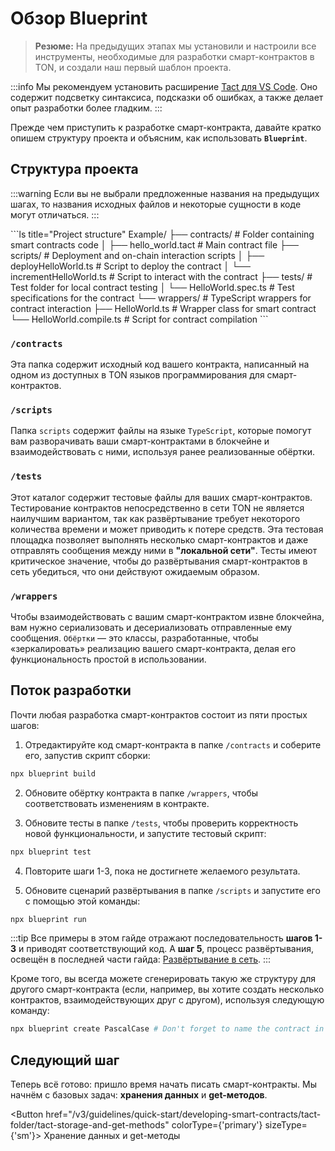 
# Обзор Blueprint

> **Резюме:** На предыдущих этапах мы установили и настроили все инструменты, необходимые для разработки смарт-контрактов в TON, и создали наш первый шаблон проекта.

:::info
Мы рекомендуем установить расширение [Tact для VS Code](https://marketplace.visualstudio.com/items?itemName=tonstudio.vscode-tact). Оно содержит подсветку синтаксиса, подсказки об ошибках, а также делает опыт разработки более гладким.
:::

Прежде чем приступить к разработке смарт-контракта, давайте кратко опишем структуру проекта и объясним, как использовать **`Blueprint`**.

## Структура проекта

:::warning
Если вы не выбрали предложенные названия на предыдущих шагах, то названия исходных файлов и некоторые сущности в коде могут отличаться.
:::

<Tabs groupId="language">
  <TabItem value="Tact" label="Tact">
    ```ls title="Project structure"
    Example/
    ├── contracts/           # Folder containing smart contracts code
    │   ├── hello_world.tact   # Main contract file
    ├── scripts/             # Deployment and on-chain interaction scripts
    │   ├── deployHelloWorld.ts     # Script to deploy the contract
    │   └── incrementHelloWorld.ts  # Script to interact with the contract
    ├── tests/               # Test folder for local contract testing
    │   └── HelloWorld.spec.ts      # Test specifications for the contract
    └── wrappers/            # TypeScript wrappers for contract interaction
    ├── HelloWorld.ts           # Wrapper class for smart contract
    └── HelloWorld.compile.ts   # Script for contract compilation
    ```
  </TabItem>
</Tabs>

### `/contracts`

Эта папка содержит исходный код вашего контракта, написанный на одном из доступных в TON языков программирования для смарт-контрактов.

### `/scripts`

Папка `scripts` содержит файлы на языке `TypeScript`, которые помогут вам разворачивать ваши смарт-контрактами в блокчейне и взаимодействовать с ними, используя ранее реализованные обёртки.

### `/tests`

Этот каталог содержит тестовые файлы для ваших смарт-контрактов. Тестирование контрактов непосредственно в сети TON не является наилучшим вариантом, так как развёртывание требует некоторого количества времени и может приводить к потере средств. Эта тестовая площадка позволяет выполнять несколько смарт-контрактов и даже отправлять сообщения между ними в **"локальной сети"**. Тесты имеют критическое значение, чтобы до развёртывания смарт-контрактов в сеть убедиться, что они действуют ожидаемым образом.

### `/wrappers`

Чтобы взаимодействовать с вашим смарт-контрактом извне блокчейна, вам нужно сериализовать и десериализовать отправленные ему сообщения. `Обёртки` — это классы, разработанные, чтобы «зеркалировать» реализацию вашего смарт-контракта, делая его функциональность простой в использовании.

## Поток разработки

Почти любая разработка смарт-контрактов состоит из пяти простых шагов:

1. Отредактируйте код смарт-контракта в папке `/contracts` и соберите его, запустив скрипт сборки:

```bash
npx blueprint build
```

2. Обновите обёртку контракта в папке `/wrappers`, чтобы соответствовать изменениям в контракте.

3. Обновите тесты в папке `/tests`, чтобы проверить корректность новой функциональности, и запустите тестовый скрипт:

```bash
npx blueprint test
```

4. Повторите шаги 1-3, пока не достигнете желаемого результата.

5. Обновите сценарий развёртывания в папке `/scripts` и запустите его с помощью этой команды:

```bash
npx blueprint run
```

:::tip
Все примеры в этом гайде отражают последовательность **шагов 1-3** и приводят соответствующий код. А **шаг 5**, процесс развёртывания, освещён в последней части гайда: [Развёртывание в сеть](/ru/v3/guidelines/quick-start/developing-smart-contracts/tact-folder/tact-deploying-to-network/).
:::

Кроме того, вы всегда можете сгенерировать такую же структуру для другого смарт-контракта (если, например, вы хотите создать несколько контрактов, взаимодействующих друг с другом), используя следующую команду:

```bash
npx blueprint create PascalCase # Don't forget to name the contract in PascalCase
```

## Следующий шаг

Теперь всё готово: пришло время начать писать смарт-контракты. Мы начнём с базовых задач: **хранения данных** и **get-методов**.

<Button href="/v3/guidelines/quick-start/developing-smart-contracts/tact-folder/tact-storage-and-get-methods" colorType={'primary'} sizeType={'sm'}>
  Хранение данных и get-методы
</Button>

<Feedback />
